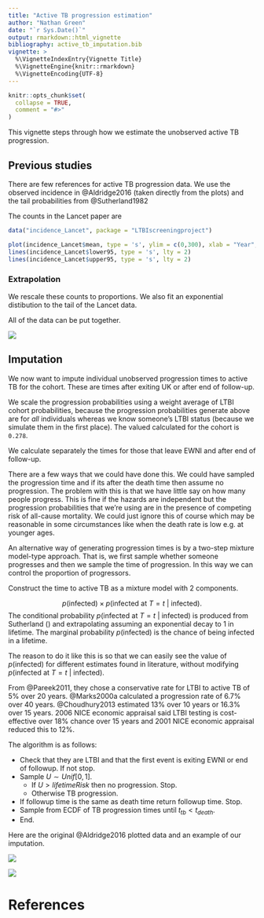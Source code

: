 ```yaml
---
title: "Active TB progression estimation"
author: "Nathan Green"
date: "`r Sys.Date()`"
output: rmarkdown::html_vignette
bibliography: active_tb_imputation.bib
vignette: >
  %\VignetteIndexEntry{Vignette Title}
  %\VignetteEngine{knitr::rmarkdown}
  %\VignetteEncoding{UTF-8}
---
```


```r
knitr::opts_chunk$set(
  collapse = TRUE,
  comment = "#>"
)
```


This vignette steps through how we estimate the unobserved active TB progression.

## Previous studies

There are few references for active TB progression data.
We use the observed incidence in @Aldridge2016 (taken directly from the plots) and the tail probabilities from @Sutherland1982

The counts in the Lancet paper are

```r
data("incidence_Lancet", package = "LTBIscreeningproject")

plot(incidence_Lancet$mean, type = 's', ylim = c(0,300), xlab = "Year", ylab = "Incidence")
lines(incidence_Lancet$lower95, type = 's', lty = 2)
lines(incidence_Lancet$upper95, type = 's', lty = 2)
```

### Extrapolation

We rescale these counts to proportions.
We also fit an exponential distibution to the tail of the Lancet data.

All of the data can be put together.

![](extrapolated_active_tb.png)


## Imputation

We now want to impute individual unobserved progression times to active TB for the cohort.
These are times after exiting UK or after end of follow-up.

We scale the progression probabilities using a weight average of LTBI cohort probabilities, because the progression probabilities generate above are for _all_ individuals whereas we know someone's LTBI status (because we simulate them in the first place). The valued calculated for the cohort is `0.278`.

We calculate separately the times for those that leave EWNI and after end of follow-up.

There are a few ways that we could have done this.
We could have sampled the progression time and if its after the death time then assume no progression. The problem with this is that we have little say on how many people progress. This is fine if the hazards are independent but the progression probabilities that we're using are in the presence of competing risk of all-cause mortality. We could just ignore this of course which may be reasonable in some circumstances like when the death rate is low e.g. at younger ages.

An alternative way of generating progression times is by a two-step mixture model-type approach. That is, we first sample whether someone progresses and then we sample the time of progression. In this way we can control the proportion of progressors.

Construct the time to active TB as a mixture model with 2 components.

$$
p(\text{infected}) \times p(\text{infected at $T=t$ | infected}).
$$
The conditional probability $p(\text{infected at $T=t$ | infected})$ is produced from Sutherland () and extrapolating assuming an exponential decay to 1 in lifetime.
The marginal probability $p(\text{infected})$ is the chance of being infected in a lifetime.

The reason to do it like this is so that we can easily see the value of $p(\text{infected})$ for different estimates found in literature, without modifying $p(\text{infected at $T=t$ | infected})$.

From @Pareek2011, they chose a conservative rate for LTBI to active TB of 5% over 20 years.
@Marks2000a calculated a progression rate of 6.7% over 40 years.
@Choudhury2013 estimated 13% over 10 years or 16.3% over 15 years.
2006 NICE economic appraisal said LTBI testing is cost-effective over 18% chance over 15 years and 2001 NICE economic appraisal reduced this to 12%.


The algorithm is as follows:

* Check that they are LTBI and that the first event is exiting EWNI or end of followup. If not stop.
* Sample $U \sim Unif[0,1]$.
    + If $U>lifetimeRisk$ then no progression. Stop.
    + Otherwise TB progression.
* If followup time is the same as death time return followup time. Stop.
* Sample from ECDF of TB progression times until $t_{tb} < t_{death}$.
* End.


Here are the original @Aldridge2016 plotted data and an example of our imputation.

![](lancet-aldridge-plots.png)

![](all_years_tb_sims_histograms.png)




# References










